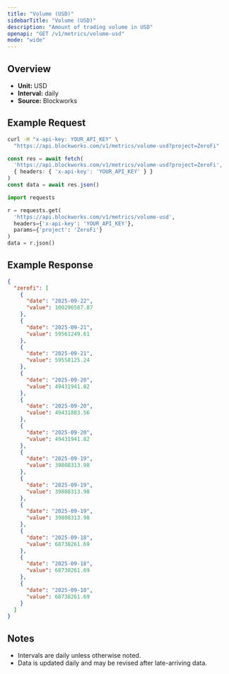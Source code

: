 ```yaml
---
title: "Volume (USD)"
sidebarTitle: "Volume (USD)"
description: "Amount of trading volume in USD"
openapi: "GET /v1/metrics/volume-usd"
mode: "wide"
---
```


## Overview

- **Unit:** USD
- **Interval:** daily
- **Source:** Blockworks

## Example Request

<CodeGroup>

```bash cURL
curl -H "x-api-key: YOUR_API_KEY" \
  "https://api.blockworks.com/v1/metrics/volume-usd?project=ZeroFi"
```

```typescript TypeScript
const res = await fetch(
  'https://api.blockworks.com/v1/metrics/volume-usd?project=ZeroFi',
  { headers: { 'x-api-key': 'YOUR_API_KEY' } }
)
const data = await res.json()
```

```python Python
import requests

r = requests.get(
  'https://api.blockworks.com/v1/metrics/volume-usd',
  headers={'x-api-key': 'YOUR_API_KEY'},
  params={'project': 'ZeroFi'}
)
data = r.json()
```

</CodeGroup>

## Example Response

```json
{
  "zerofi": [
    {
      "date": "2025-09-22",
      "value": 100296587.87
    },
    {
      "date": "2025-09-21",
      "value": 59561249.61
    },
    {
      "date": "2025-09-21",
      "value": 59558125.24
    },
    {
      "date": "2025-09-20",
      "value": 49431941.82
    },
    {
      "date": "2025-09-20",
      "value": 49431883.56
    },
    {
      "date": "2025-09-20",
      "value": 49431941.82
    },
    {
      "date": "2025-09-19",
      "value": 39808313.98
    },
    {
      "date": "2025-09-19",
      "value": 39808313.98
    },
    {
      "date": "2025-09-19",
      "value": 39808313.98
    },
    {
      "date": "2025-09-18",
      "value": 68738261.69
    },
    {
      "date": "2025-09-18",
      "value": 68738261.69
    },
    {
      "date": "2025-09-18",
      "value": 68738261.69
    }
  ]
}
```

## Notes
- Intervals are daily unless otherwise noted.
- Data is updated daily and may be revised after late-arriving data.